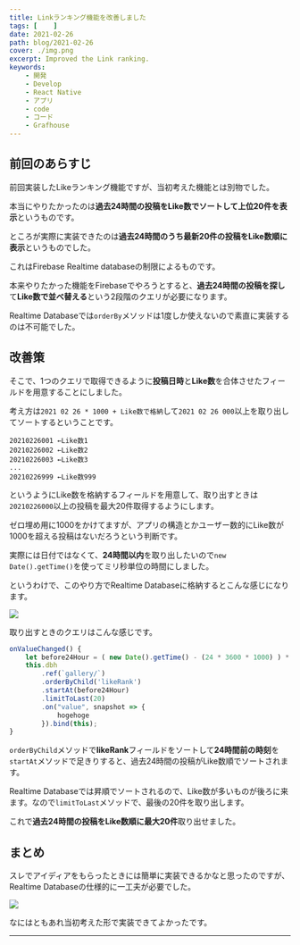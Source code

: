 ```yaml
---
title: Linkランキング機能を改善しました
tags: [    ]
date: 2021-02-26
path: blog/2021-02-26
cover: ./img.png
excerpt: Improved the Link ranking.
keywords:
    - 開発
    - Develop
    - React Native
    - アプリ
    - code
    - コード
    - Grafhouse
---
```


## 前回のあらすじ

<Link to="/blog/2021/02/24">前回</Link>実装したLikeランキング機能ですが、当初考えた機能とは別物でした。

本当にやりたかったのは**過去24時間の投稿をLike数でソートして上位20件を表示**というものです。

ところが実際に実装できたのは**過去24時間のうち最新20件の投稿をLike数順に表示**というものでした。

これはFirebase Realtime databaseの制限によるものです。

本来やりたかった機能をFirebaseでやろうとすると、**過去24時間の投稿を探し**て**Like数で並べ替える**という2段階のクエリが必要になります。

Realtime Databaseでは`orderBy`メソッドは1度しか使えないので素直に実装するのは不可能でした。

## 改善策

そこで、1つのクエリで取得できるように**投稿日時**と**Like数**を合体させたフィールドを用意することにしました。

考え方は`2021 02 26 * 1000 + Like数で格納`して`2021 02 26 000`以上を取り出してソートするということです。

```
20210226001 ←Like数1
20210226002 ←Like数2
20210226003 ←Like数3
...
20210226999 ←Like数999
```

というようにLike数を格納するフィールドを用意して、取り出すときは`20210226000`以上の投稿を最大20件取得するようにします。

ゼロ埋め用に1000をかけてますが、アプリの構造とかユーザー数的にLike数が1000を超える投稿はないだろうという判断です。

実際には日付ではなくて、**24時間以内**を取り出したいので`new Date().getTime()`を使ってミリ秒単位の時間にしました。

というわけで、このやり方でRealtime Databaseに格納するとこんな感じになります。

![](./img2.png)

取り出すときのクエリはこんな感じです。

```javascript
onValueChanged() {
	let before24Hour = ( new Date().getTime() - (24 * 3600 * 1000) ) * 1000
	this.dbh
		.ref(`gallery/`)
		.orderByChild('likeRank')
		.startAt(before24Hour)
		.limitToLast(20)
		.on("value", snapshot => {
			hogehoge
		}).bind(this);
}
```
`orderByChild`メソッドで**likeRank**フィールドをソートして**24時間前の時刻**を`startAt`メソッドで足きりすると、過去24時間の投稿がLike数順でソートされます。

Realtime Databaseでは昇順でソートされるので、Like数が多いものが後ろに来ます。なので`limitToLast`メソッドで、最後の20件を取り出します。

これで**過去24時間の投稿をLike数順に最大20件**取り出せました。

## まとめ

スレでアイディアをもらったときには簡単に実装できるかなと思ったのですが、Realtime Databaseの仕様的に一工夫が必要でした。

![](./img1.jpg)

なにはともあれ当初考えた形で実装できてよかったです。

---